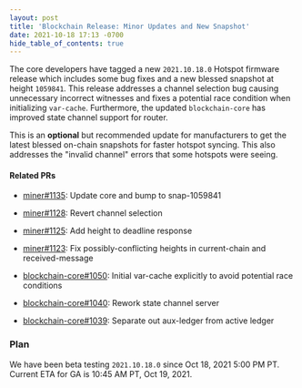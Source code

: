 ```yaml
---
layout: post
title: 'Blockchain Release: Minor Updates and New Snapshot'
date: 2021-10-18 17:13 -0700
hide_table_of_contents: true
---
```


The core developers have tagged a new `2021.10.18.0` Hotspot firmware release which includes some
bug fixes and a new blessed snapshot at height `1059841`. This release addresses a channel selection
bug causing unnecessary incorrect witnesses and fixes a potential race condition when initializing
`var-cache`. Furthermore, the updated `blockchain-core` has improved state channel support for
router.

<!--truncate-->

This is an **optional** but recommended update for manufacturers to get the latest blessed on-chain
snapshots for faster hotspot syncing. This also addresses the "invalid channel" errors that some
hotspots were seeing.

#### Related PRs

- [miner#1135](https://github.com/helium/miner/pull/1135): Update core and bump to snap-1059841
- [miner#1128](https://github.com/helium/miner/pull/1128): Revert channel selection
- [miner#1125](https://github.com/helium/miner/pull/1125): Add height to deadline response
- [miner#1123](https://github.com/helium/miner/pull/1123): Fix possibly-conflicting heights in
  current-chain and received-message

- [blockchain-core#1050](https://github.com/helium/blockchain-core/pull/1050): Initial var-cache
  explicitly to avoid potential race conditions
- [blockchain-core#1040](https://github.com/helium/blockchain-core/pull/1040): Rework state channel
  server
- [blockchain-core#1039](https://github.com/helium/blockchain-core/pull/1039): Separate out
  aux-ledger from active ledger

### Plan

We have been beta testing `2021.10.18.0` since Oct 18, 2021 5:00 PM PT. Current ETA for GA is 10:45
AM PT, Oct 19, 2021.
